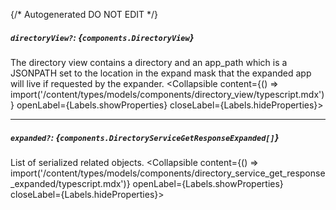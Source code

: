{/* Autogenerated DO NOT EDIT  */}

##### `directoryView?`: *{`components.DirectoryView`}*
The directory view contains a directory and an app_path which is a JSONPATH set to the location in the expand mask that the expanded app will live if requested by the expander.
<Collapsible content={() => import('/content/types/models/components/directory_view/typescript.mdx')} openLabel={Labels.showProperties} closeLabel={Labels.hideProperties}>
</Collapsible>

---
##### `expanded?`: *{`components.DirectoryServiceGetResponseExpanded[]`}*
List of serialized related objects.
<Collapsible content={() => import('/content/types/models/components/directory_service_get_response_expanded/typescript.mdx')} openLabel={Labels.showProperties} closeLabel={Labels.hideProperties}>
</Collapsible>


